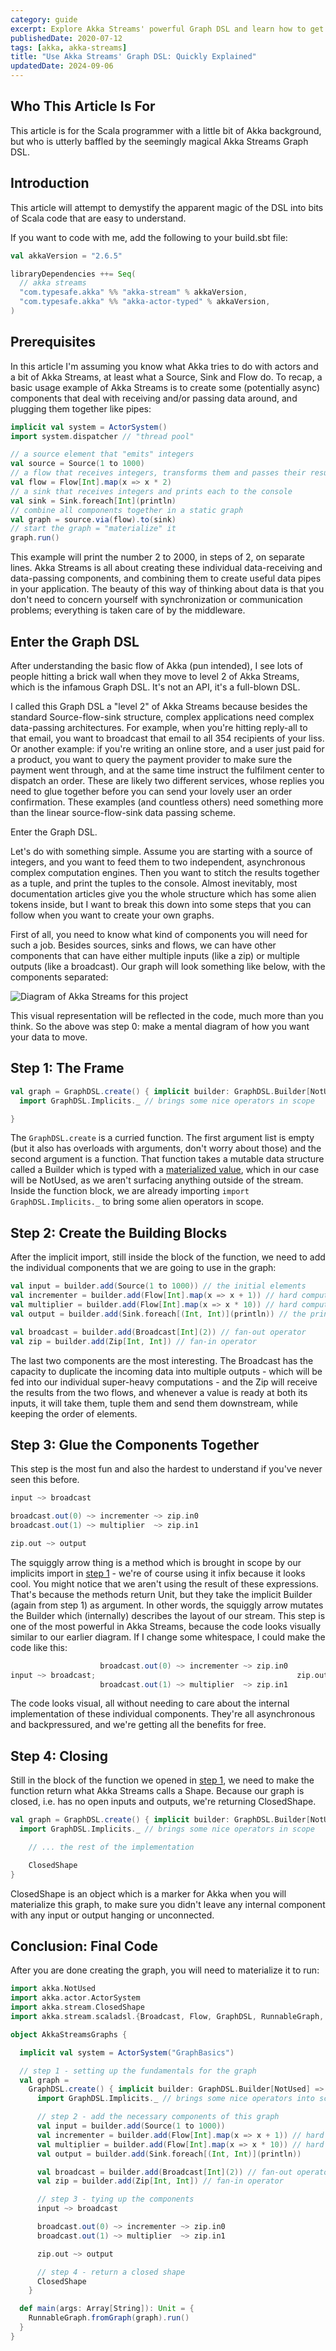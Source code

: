 ```yaml
---
category: guide
excerpt: Explore Akka Streams' powerful Graph DSL and learn how to get started quickly with our easy guide
publishedDate: 2020-07-12
tags: [akka, akka-streams]
title: "Use Akka Streams' Graph DSL: Quickly Explained"
updatedDate: 2024-09-06
---
```


## Who This Article Is For

This article is for the Scala programmer with a little bit of Akka background, but who is utterly baffled by the seemingly magical Akka Streams Graph DSL.

## Introduction

This article will attempt to demystify the apparent magic of the DSL into bits of Scala code that are easy to understand.

If you want to code with me, add the following to your build.sbt file:

```scala
val akkaVersion = "2.6.5"

libraryDependencies ++= Seq(
  // akka streams
  "com.typesafe.akka" %% "akka-stream" % akkaVersion,
  "com.typesafe.akka" %% "akka-actor-typed" % akkaVersion,
)
```

## Prerequisites

In this article I'm assuming you know what Akka tries to do with actors and a bit of Akka Streams, at least what a Source, Sink and Flow do. To recap, a basic usage example of Akka Streams is to create some (potentially async) components that deal with receiving and/or passing data around, and plugging them together like pipes:

```scala
implicit val system = ActorSystem()
import system.dispatcher // "thread pool"

// a source element that "emits" integers
val source = Source(1 to 1000)
// a flow that receives integers, transforms them and passes their results further down
val flow = Flow[Int].map(x => x * 2)
// a sink that receives integers and prints each to the console
val sink = Sink.foreach[Int](println)
// combine all components together in a static graph
val graph = source.via(flow).to(sink)
// start the graph = "materialize" it
graph.run()
```

This example will print the number 2 to 2000, in steps of 2, on separate lines. Akka Streams is all about creating these individual data-receiving and data-passing components, and combining them to create useful data pipes in your application. The beauty of this way of thinking about data is that you don't need to concern yourself with synchronization or communication problems; everything is taken care of by the middleware.

## Enter the Graph DSL

After understanding the basic flow of Akka (pun intended), I see lots of people hitting a brick wall when they move to level 2 of Akka Streams, which is the infamous Graph DSL. It's not an API, it's a full-blown DSL.

I called this Graph DSL a "level 2" of Akka Streams because besides the standard Source-flow-sink structure, complex applications need complex data-passing architectures. For example, when you're hitting reply-all to that email, you want to broadcast that email to all 354 recipients of your liss. Or another example: if you're writing an online store, and a user just paid for a product, you want to query the payment provider to make sure the payment went through, and at the same time instruct the fulfilment center to dispatch an order. These are likely two different services, whose replies you need to glue together before you can send your lovely user an order confirmation. These examples (and countless others) need something more than the linear source-flow-sink data passing scheme.

Enter the Graph DSL.

Let's do with something simple. Assume you are starting with a source of integers, and you want to feed them to two independent, asynchronous complex computation engines. Then you want to stitch the results together as a tuple, and print the tuples to the console. Almost inevitably, most documentation articles give you the whole structure which has some alien tokens inside, but I want to break this down into some steps that you can follow when you want to create your own graphs.

First of all, you need to know what kind of components you will need for such a job. Besides sources, sinks and flows, we can have other components that can have either multiple inputs (like a zip) or multiple outputs (like a broadcast). Our graph will look something like below, with the components separated:

![Diagram of Akka Streams for this project](images/akka-streams-diagram.png)

This visual representation will be reflected in the code, much more than you think. So the above was step 0: make a mental diagram of how you want your data to move.

## Step 1: The Frame

```scala
val graph = GraphDSL.create() { implicit builder: GraphDSL.Builder[NotUsed] =>
  import GraphDSL.Implicits._ // brings some nice operators in scope

}
```

The `GraphDSL.create` is a curried function. The first argument list is empty (but it also has overloads with arguments, don't worry about those) and the second argument is a function. That function takes a mutable data structure called a Builder which is typed with a [materialized value](/articles/the-brilliance-of-materialized-values-in-akka-streams), which in our case will be NotUsed, as we aren't surfacing anything outside of the stream. Inside the function block, we are already importing `import GraphDSL.Implicits._` to bring some alien operators in scope.

## Step 2: Create the Building Blocks

After the implicit import, still inside the block of the function, we need to add the individual components that we are going to use in the graph:

```scala
val input = builder.add(Source(1 to 1000)) // the initial elements
val incrementer = builder.add(Flow[Int].map(x => x + 1)) // hard computation #1
val multiplier = builder.add(Flow[Int].map(x => x * 10)) // hard computation #2
val output = builder.add(Sink.foreach[(Int, Int)](println)) // the printer

val broadcast = builder.add(Broadcast[Int](2)) // fan-out operator
val zip = builder.add(Zip[Int, Int]) // fan-in operator
```

The last two components are the most interesting. The Broadcast has the capacity to duplicate the incoming data into multiple outputs - which will be fed into our individual super-heavy computations - and the Zip will receive the results from the two flows, and whenever a value is ready at both its inputs, it will take them, tuple them and send them downstream, while keeping the order of elements.

## Step 3: Glue the Components Together

This step is the most fun and also the hardest to understand if you've never seen this before.

```scala
input ~> broadcast

broadcast.out(0) ~> incrementer ~> zip.in0
broadcast.out(1) ~> multiplier  ~> zip.in1

zip.out ~> output
```

The squiggly arrow thing is a method which is brought in scope by our implicits import in [step 1](#step-1-the-frame) - we're of course using it infix because it looks cool. You might notice that we aren't using the result of these expressions. That's because the methods return Unit, but they take the implicit Builder (again from step 1) as argument. In other words, the squiggly arrow mutates the Builder which (internally) describes the layout of our stream. This step is one of the most powerful in Akka Streams, because the code looks visually similar to our earlier diagram. If I change some whitespace, I could make the code like this:

```scala
                    broadcast.out(0) ~> incrementer ~> zip.in0
input ~> broadcast;                                             zip.out ~> output
                    broadcast.out(1) ~> multiplier  ~> zip.in1
```

The code looks visual, all without needing to care about the internal implementation of these individual components. They're all asynchronous and backpressured, and we're getting all the benefits for free.

## Step 4: Closing

Still in the block of the function we opened in [step 1](#step-1-the-frame), we need to make the function return what Akka Streams calls a Shape. Because our graph is closed, i.e. has no open inputs and outputs, we're returning ClosedShape.

```scala
val graph = GraphDSL.create() { implicit builder: GraphDSL.Builder[NotUsed] =>
  import GraphDSL.Implicits._ // brings some nice operators in scope

    // ... the rest of the implementation

    ClosedShape
}
```

ClosedShape is an object which is a marker for Akka when you will materialize this graph, to make sure you didn't leave any internal component with any input or output hanging or unconnected.

## Conclusion: Final Code

After you are done creating the graph, you will need to materialize it to run:

```scala
import akka.NotUsed
import akka.actor.ActorSystem
import akka.stream.ClosedShape
import akka.stream.scaladsl.{Broadcast, Flow, GraphDSL, RunnableGraph, Sink, Source, Zip}

object AkkaStreamsGraphs {

  implicit val system = ActorSystem("GraphBasics")

  // step 1 - setting up the fundamentals for the graph
  val graph =
    GraphDSL.create() { implicit builder: GraphDSL.Builder[NotUsed] => // builder = MUTABLE data structure
      import GraphDSL.Implicits._ // brings some nice operators into scope

      // step 2 - add the necessary components of this graph
      val input = builder.add(Source(1 to 1000))
      val incrementer = builder.add(Flow[Int].map(x => x + 1)) // hard computation
      val multiplier = builder.add(Flow[Int].map(x => x * 10)) // hard computation
      val output = builder.add(Sink.foreach[(Int, Int)](println))

      val broadcast = builder.add(Broadcast[Int](2)) // fan-out operator
      val zip = builder.add(Zip[Int, Int]) // fan-in operator

      // step 3 - tying up the components
      input ~> broadcast

      broadcast.out(0) ~> incrementer ~> zip.in0
      broadcast.out(1) ~> multiplier  ~> zip.in1

      zip.out ~> output

      // step 4 - return a closed shape
      ClosedShape
    }

  def main(args: Array[String]): Unit = {
    RunnableGraph.fromGraph(graph).run()
  }
}
```
